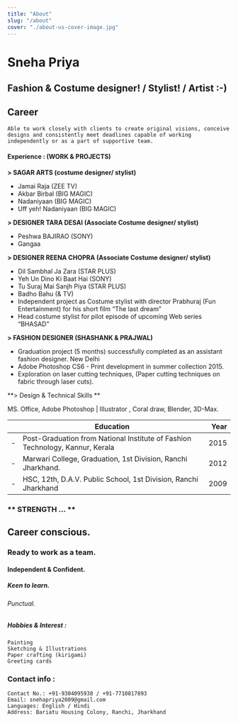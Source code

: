 ```yaml
---
title: "About"
slug: "/about"
cover: "./about-us-cover-image.jpg"
---
```


# Sneha Priya
## Fashion & Costume designer! / Stylist! / Artist :-)  

## Career

    Able to work closely with clients to create original visions, conceive designs and consistently meet deadlines capable of working independently or as a part of supportive team.


#### Experience : (WORK & PROJECTS)    
                                   
**> SAGAR ARTS (costume designer/ stylist)**  
- Jamai Raja (ZEE TV)  
- Akbar Birbal (BIG MAGIC)    
- Nadaniyaan (BIG MAGIC)   
- Uff yeh! Nadaniyaan (BIG MAGIC)  

**> DESIGNER TARA DESAI (Associate Costume designer/ stylist)**  
- Peshwa BAJIRAO (SONY)  
- Gangaa  

**> DESIGNER REENA CHOPRA (Associate Costume designer/ stylist)**  
- Dil Sambhal Ja Zara (STAR PLUS)  
- Yeh Un Dino Ki Baat Hai (SONY)  
- Tu Suraj Mai Sanjh Piya (STAR PLUS)  
- Badho Bahu (& TV)  
- Independent project as Costume stylist with director Prabhuraj (Fun Entertainment) for his short film “The last dream”  
- Head costume stylist for pilot episode of upcoming Web series “BHASAD”  

**> FASHION DESIGNER  (SHASHANK & PRAJWAL)**  
- Graduation project (5 months) successfully completed as an assistant fashion designer. New Delhi  
- Adobe Photoshop CS6 - Print development in summer collection 2015.  
- Exploration on laser cutting techniques, (Paper cutting techniques on fabric through laser cuts).  

**> Design & Technical Skills **

  MS. Office, Adobe Photoshop | Illustrator , Coral draw, Blender, 3D-Max.

|   | Education                                                                     | Year |
| - | ----------------------------------------------------------------------------- | ---: |
| - | Post-Graduation from National Institute of Fashion Technology, Kannur, Kerala | 2015 |
| - | Marwari College, Graduation, 1st Division, Ranchi Jharkhand.                  | 2012 |
| - | HSC, 12th, D.A.V. Public School, 1st Division, Ranchi Jharkhand               | 2009 |  

### ** STRENGTH ... **

## Career conscious.  

### Ready to work as a team.

#### Independent & Confident.

##### Keen to learn.

###### Punctual.

##### Hobbies & Interest :  

    Painting
    Sketching & Illustrations
    Paper crafting (kirigami)
    Greeting cards  

### Contact info : 
    Contact No.: +91-9304095938 / +91-7710817893
    Email: snehapriya2009@gmail.com
    Languages: English / Hindi
    Address: Bariatu Housing Colony, Ranchi, Jharkhand
